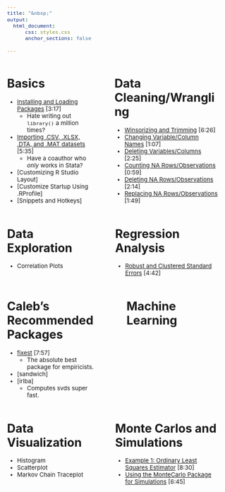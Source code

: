 ```yaml
---
title: "&nbsp;"
output: 
  html_document:
      css: styles.css
      anchor_sections: false

---
```

<style type="text/css">
.main-container {
  max-width: 1800px;
  margin-left: auto;
  margin-right: auto;
}
</style>

<!-- Global site tag (gtag.js) - Google Analytics -->
<script async src="https://www.googletagmanager.com/gtag/js?id=UA-165847699-1"></script>
<script>
  window.dataLayer = window.dataLayer || [];
  function gtag(){dataLayer.push(arguments);}
  gtag('js', new Date());

  gtag('config', 'UA-165847699-1');
</script>


<link rel="stylesheet" href="styles.css" type="text/css">

<style type="text/css">
  body{
  font-size: 10pt;
}
</style>

<style>
html{
    width:100%;
    height:100%;
}
body{
    width:100%;
    height:100%;
}
</style>


:::::: {.columns}
::: {.column width="40%" data-latex="{0.48\textwidth}"}
# Basics

  - [Installing and Loading Packages](https://www.youtube.com/watch?v=AhTA-jwPJjo) [3:17]
    + Hate writing out `library()` a million times?
  - [Importing .CSV, .XLSX, .DTA, and .MAT datasets](https://www.youtube.com/watch?v=c91yQG0L1q0) [5:35]
    + Have a coauthor who *only* works in Stata? 
  - [Customizing R Studio Layout]
  - [Customize Startup Using .RProfile]
  - [Snippets and Hotkeys]
:::
::: {.column width="0%" data-latex="{0.01\textwidth}"}
\ 
<!-- an empty Div (with a white space), serving as
a column separator -->
:::
:::::: {.column width="48%" data-latex="{0.48\textwidth}"}

# Data Cleaning/Wrangling

  - [Winsorizing and Trimming](https://www.youtube.com/watch?v=A9j_gdkdmwY) [6:26]
  - [Changing Variable/Column Names](https://www.youtube.com/watch?v=b919dCEyeuw) [1:07]
  - [Deleting Variables/Columns](https://www.youtube.com/watch?v=1TZQvYGnTkY) [2:25]
  - [Counting NA Rows/Observations](https://www.youtube.com/watch?v=3isChjlemC4) [0:59]
  - [Deleting NA Rows/Observations](https://www.youtube.com/watch?v=PRw79bzhnZM) [2:14]
  - [Replacing NA Rows/Observations](https://www.youtube.com/watch?v=9EDsJhvqsQk) [1:49]
:::
::::::

<!-- Second set of columns begins here  -->

:::::: {.columns}
::: {.column width="40%" data-latex="{0.48\textwidth}"}

  
# Data Exploration

  - Correlation Plots
  
:::
::: {.column width="1%" data-latex="{0.04\textwidth}"}
\ 
<!-- an empty Div (with a white space), serving as
a column separator -->
:::
:::::: {.column width="48%" data-latex="{0.48\textwidth}"}

# Regression Analysis 

  - [Robust and Clustered Standard Errors](https://www.youtube.com/watch?v=wTMKTpXKgOE) [4:42]
:::
::::::

<!-- Second set of columns begins here  -->

:::::: {.columns}
::: {.column width="40%" data-latex="{0.48\textwidth}"}

  
# Caleb's Recommended Packages

  - [fixest](https://www.youtube.com/watch?v=6r8FzYmfsjk) [7:57]
    + The absolute best package for empiricists. 
  - [sandwich]
  - [irlba]
    + Computes svds super fast.  
  
:::
::: {.column width="1%" data-latex="{0.04\textwidth}"}
\ 
<!-- an empty Div (with a white space), serving as
a column separator -->
:::
:::::: {.column width="40%" data-latex="{0.48\textwidth}"}

# Machine Learning 

:::
::::::


<!-- Third set of columns begins here  -->

:::::: {.columns}
::: {.column width="40%" data-latex="{0.48\textwidth}"}

  
# Data Visualization

  - Histogram
  - Scatterplot
  - Markov Chain Traceplot
  
:::
::: {.column width="1%" data-latex="{0.04\textwidth}"}
\ 
<!-- an empty Div (with a white space), serving as
a column separator -->
:::
:::::: {.column width="48%" data-latex="{0.48\textwidth}"}

# Monte Carlos and Simulations

  - [Example 1: Ordinary Least Squares Estimator](https://www.youtube.com/watch?v=JXbB00gUbH8) [8:30]
  - [Using the MonteCarlo Package for Simulations](https://www.youtube.com/watch?v=xxqi6BOo8jo) [6:45]


:::
::::::

